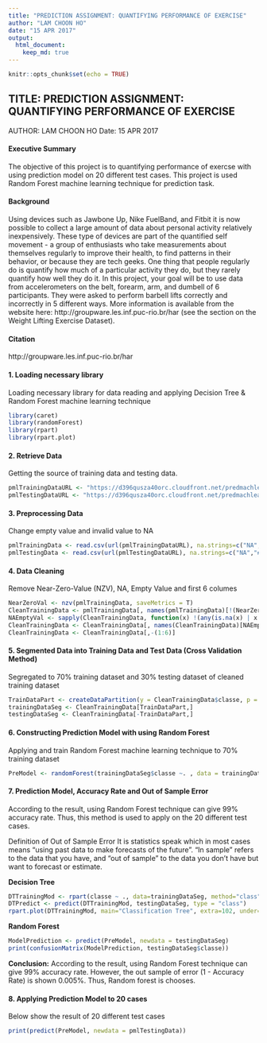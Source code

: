 ---
title: "PREDICTION ASSIGNMENT: QUANTIFYING PERFORMANCE OF EXERCISE"
author: "LAM CHOON HO"
date: "15 APR 2017"
output: 
  html_document:
    keep_md: true
---

```{r setup, include=FALSE}
knitr::opts_chunk$set(echo = TRUE)
```
## TITLE: PREDICTION ASSIGNMENT: QUANTIFYING PERFORMANCE OF EXERCISE
AUTHOR: LAM CHOON HO
Date: 15 APR 2017

#### Executive Summary
The objective of this project is to quantifying performance of exercse with using prediction model on 20 different test cases. This project is used Random Forest machine learning technique 
for prediction task.

#### Background
Using devices such as Jawbone Up, Nike FuelBand, and Fitbit it is now possible to collect a large amount of data about personal activity relatively inexpensively. These type of devices are part of the quantified self movement - a group of enthusiasts who take measurements about themselves regularly to improve their health, to find patterns in their behavior, or because they are tech geeks. One thing that people regularly do is quantify how much of a particular activity they do, but they rarely quantify how well they do it. In this project, your goal will be to use data from accelerometers on the belt, forearm, arm, and dumbell of 6 participants. They were asked to perform barbell lifts correctly and incorrectly in 5 different ways. More information is available from the website here: http://groupware.les.inf.puc-rio.br/har (see the section on the Weight Lifting Exercise Dataset).

#### Citation
http://groupware.les.inf.puc-rio.br/har

#### 1. Loading necessary library
Loading necessary library for data reading and applying Decision Tree & Random Forest machine learning technique
```{r}
library(caret)
library(randomForest)
library(rpart)
library(rpart.plot)
```

#### 2. Retrieve Data
Getting the source of training data and testing data.
```{r}
pmlTrainingDataURL <- "https://d396qusza40orc.cloudfront.net/predmachlearn/pml-training.csv"
pmlTestingDataURL <- "https://d396qusza40orc.cloudfront.net/predmachlearn/pml-testing.csv"
```

#### 3. Preprocessing Data
Change empty value and invalid value to NA
```{r}
pmlTrainingData <- read.csv(url(pmlTrainingDataURL), na.strings=c("NA","#DIV/0!",""))
pmlTestingData <- read.csv(url(pmlTestingDataURL), na.strings=c("NA","#DIV/0!",""))
```

#### 4. Data Cleaning
Remove Near-Zero-Value (NZV), NA, Empty Value and first 6 columes
```{r}
NearZeroVal <- nzv(pmlTrainingData, saveMetrics = T)
CleanTrainingData <- pmlTrainingData[, names(pmlTrainingData)[!(NearZeroVal[, 4])]]
NAEmptyVal <- sapply(CleanTrainingData, function(x) !(any(is.na(x) | x == "")))
CleanTrainingData <- CleanTrainingData[, names(CleanTrainingData)[NAEmptyVal]]
CleanTrainingData <- CleanTrainingData[,-(1:6)]
```

#### 5. Segmented Data into Training Data and Test Data (Cross Validation Method)
Segregated to 70% training dataset and 30% testing dataset of cleaned training dataset
```{r}
TrainDataPart <- createDataPartition(y = CleanTrainingData$classe, p = 0.7, list = FALSE)
trainingDataSeg <- CleanTrainingData[TrainDataPart,]
testingDataSeg <- CleanTrainingData[-TrainDataPart,]
```

#### 6. Constructing Prediction Model with using Random Forest
Applying and train Random Forest machine learning technique to 70% training dataset
```{r}
PreModel <- randomForest(trainingDataSeg$classe ~. , data = trainingDataSeg)
```

#### 7. Prediction Model, Accuracy Rate and Out of Sample Error
According to the result, using Random Forest technique can give 99% accuracy rate. Thus,
this method is used to apply on the 20 different test cases.

Definition of Out of Sample Error
It is statistics speak which in most cases means "using past data to make forecasts of the future". "In sample" refers to the data that you have, and "out of sample" to the data you don't have but want to forecast or estimate.

**Decision Tree**
```{r}
DTTrainingMod <- rpart(classe ~ ., data=trainingDataSeg, method="class")
DTPredict <- predict(DTTrainingMod, testingDataSeg, type = "class")
rpart.plot(DTTrainingMod, main="Classification Tree", extra=102, under=TRUE, faclen=0)
```

**Random Forest**
```{r}
ModelPrediction <- predict(PreModel, newdata = testingDataSeg)
print(confusionMatrix(ModelPrediction, testingDataSeg$classe))
```

**Conclusion:**
According to the result, using Random Forest technique can give 99% accuracy rate. However, the out sample of error (1 - Accuracy Rate) is shown 0.005%. Thus, Random forest is chooses.

#### 8. Applying Prediction Model to 20 cases
Below show the result of 20 different test cases
```{r}
print(predict(PreModel, newdata = pmlTestingData))
```